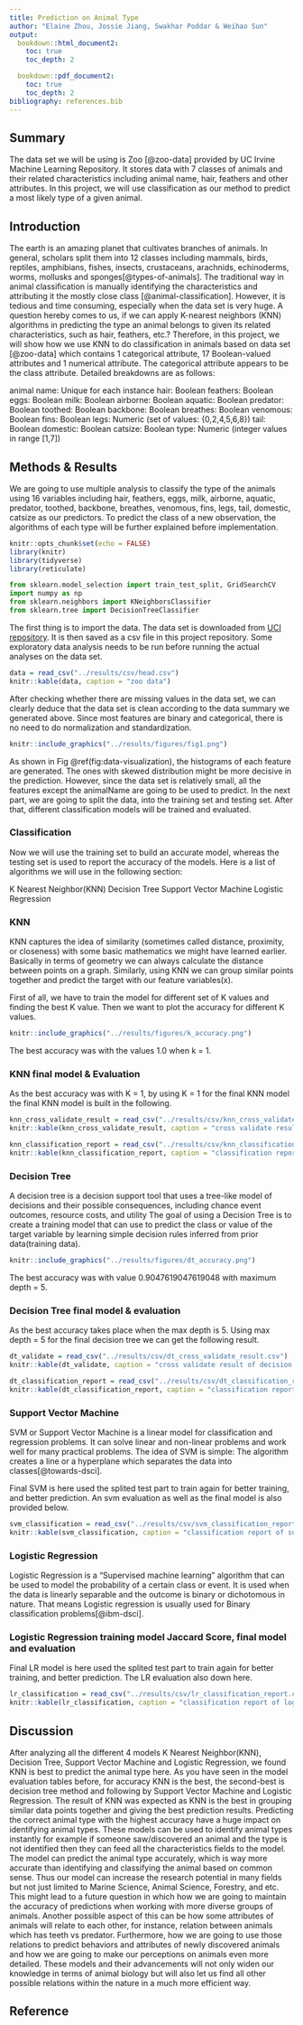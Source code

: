 ```yaml
---
title: Prediction on Animal Type
author: "Elaine Zhou, Jossie Jiang, Swakhar Poddar & Weihao Sun"
output:
  bookdown::html_document2:
    toc: true
    toc_depth: 2

  bookdown::pdf_document2:
    toc: true
    toc_depth: 2
bibliography: references.bib 
---
```


## Summary

The data set we will be using is Zoo [@zoo-data] provided by UC Irvine Machine Learning Repository. It stores data with 7 classes of animals and their related characteristics including animal name, hair, feathers and other attributes. In this project, we will use classification as our method to predict a most likely type of a given animal.

## Introduction

The earth is an amazing planet that cultivates branches of animals. In general, scholars split them into 12 classes including mammals, birds, reptiles, amphibians, fishes, insects, crustaceans, arachnids, echinoderms, worms, mollusks and sponges[@types-of-animals]. The traditional way in animal classification is manually identifying the characteristics and attributing it the mostly close class [@animal-classification]. However, it is tedious and time consuming, especially when the data set is very huge. A question hereby comes to us, if we can apply K-nearest neighbors (KNN) algorithms in predicting the type an animal belongs to given its related characteristics, such as hair, feathers, etc.? Therefore, in this project, we will show how we use KNN to do classification in animals based on data set [@zoo-data] which contains 1 categorical attribute, 17 Boolean-valued attributes and 1 numerical attribute. The categorical attribute appears to be the class attribute. Detailed breakdowns are as follows:

animal name: Unique for each instance
hair: Boolean
feathers: Boolean
eggs: Boolean
milk: Boolean
airborne: Boolean
aquatic: Boolean
predator: Boolean
toothed: Boolean
backbone: Boolean
breathes: Boolean
venomous: Boolean
fins: Boolean
legs: Numeric (set of values: {0,2,4,5,6,8})
tail: Boolean
domestic: Boolean
catsize: Boolean
type: Numeric (integer values in range [1,7])

## Methods & Results

We are going to use multiple analysis to classify the type of the animals using 16 variables including hair, feathers, eggs, milk, airborne, aquatic, predator, toothed, backbone, breathes, venomous, fins, legs, tail, domestic, catsize as our predictors. To predict the class of a new observation, the algorithms of each type will be further explained before implementation.

```r
knitr::opts_chunk$set(echo = FALSE)
library(knitr)
library(tidyverse)
library(reticulate)
```

```python
from sklearn.model_selection import train_test_split, GridSearchCV
import numpy as np
from sklearn.neighbors import KNeighborsClassifier
from sklearn.tree import DecisionTreeClassifier
```


The first thing is to import the data. The data set is downloaded from [UCI repository]("https://archive-beta.ics.uci.edu/ml/datasets/zoo"). It is then saved as a csv file in this project repository. Some exploratory data analysis needs to be run before running the actual analyses on the data set.

```r
data = read_csv("../results/csv/head.csv")
knitr::kable(data, caption = "zoo data")
```

After checking whether there are missing values in the data set, we can clearly deduce that the data set is clean according to the data summary we generated above. Since most features are binary and categorical, there is no need to do normalization and standardization.

```r
knitr::include_graphics("../results/figures/fig1.png")
```

As shown in Fig \@ref(fig:data-visualization), the histograms of each feature are generated. The ones with skewed distribution might be more decisive in the prediction. However, since the data set is relatively small, all the features except the animalName are going to be used to predict. In the next part, we are going to split the data, into the training set and testing set. After that, different classification models will be trained and evaluated.

### Classification
Now we will use the training set to build an accurate model, whereas the testing set is used to report the accuracy of the models. Here is a list of algorithms we will use in the following section:

K Nearest Neighbor(KNN) 
Decision Tree 
Support Vector Machine 
Logistic Regression


### KNN
KNN captures the idea of similarity (sometimes called distance, proximity, or closeness) with some basic mathematics we might have learned earlier. Basically in terms of geometry we can always calculate the distance between points on a graph. Similarly, using KNN we can group similar points together and predict the target with our feature variables(x).

First of all, we have to train the model for different set of K values and finding the best K value.
Then we want to plot the accuracy for different K values.

```r
knitr::include_graphics("../results/figures/k_accuracy.png")
```
The best accuracy was with the values 1.0 when k = 1.



### KNN final model & Evaluation
As the best accuracy was with K = 1, by using K = 1 for the final KNN model the final KNN model is built in the following.

```r
knn_cross_validate_result = read_csv("../results/csv/knn_cross_validate_result.csv")
knitr::kable(knn_cross_validate_result, caption = "cross validate result of knn")
```

```r
knn_classification_report = read_csv("../results/csv/knn_classification_report.csv")
knitr::kable(knn_classification_report, caption = "classification report of knn")
```

### Decision Tree

A decision tree is a decision support tool that uses a tree-like model of decisions and their possible consequences, including chance event outcomes, resource costs, and utility The goal of using a Decision Tree is to create a training model that can use to predict the class or value of the target variable by learning simple decision rules inferred from prior data(training data).


```r
knitr::include_graphics("../results/figures/dt_accuracy.png")
```
The best accuracy was with value 0.9047619047619048 with maximum depth = 5.

### Decision Tree final model & evaluation
As the best accuracy takes place when the max depth is 5. Using max depth = 5 for the final decision tree we can get the following result.

```r
dt_validate = read_csv("../results/csv/dt_cross_validate_result.csv")
knitr::kable(dt_validate, caption = "cross validate result of decision tree")
```

```r
dt_classification_report = read_csv("../results/csv/dt_classification_report.csv")
knitr::kable(dt_classification_report, caption = "classification report of decision tree")
```

### Support Vector Machine

SVM or Support Vector Machine is a linear model for classification and regression problems. It can solve linear and non-linear problems and work well for many practical problems. The idea of SVM is simple: The algorithm creates a line or a hyperplane which separates the data into classes[@towards-dsci].

Final SVM is here used the splited test part to train again for better training, and better prediction. An svm evaluation as well as the final model is also provided below.

```r
svm_classification = read_csv("../results/csv/svm_classification_report.csv")
knitr::kable(svm_classification, caption = "classification report of support vector machine")
```

### Logistic Regression
Logistic Regression is a "Supervised machine learning" algorithm that can be used to model the probability of a certain class or event. It is used when the data is linearly separable and the outcome is binary or dichotomous in nature. That means Logistic regression is usually used for Binary classification problems[@ibm-dsci].

### Logistic Regression training model Jaccard Score, final model and evaluation
Final LR model is here used the splited test part to train again for better training, and better prediction. The LR evaluation also down here.

```r
lr_classification = read_csv("../results/csv/lr_classification_report.csv")
knitr::kable(lr_classification, caption = "classification report of logistic regression")
```
## Discussion

After analyzing all the different 4 models K Nearest Neighbor(KNN), Decision Tree, Support Vector Machine and Logistic Regression, we found KNN is best to predict the animal type here. As you have seen in the model evaluation tables before, for accuracy KNN is the best, the second-best is decision tree method and following by Support Vector Machine and Logistic Regression. The result of KNN was expected as KNN is the best in grouping similar data points together and giving the best prediction results. Predicting the correct animal type with the highest accuracy have a huge impact on identifying animal types. These models can be used to identify animal types instantly for example if someone saw/discovered an animal and the type is not identified then they can feed all the characteristics fields to the model. The model can predict the animal type accurately, which is way more accurate than identifying and classifying the animal based on common sense. Thus our model can increase the research potential in many fields but not just limited to Marine Science, Animal Science, Forestry, and etc. This might lead to a future question in which how we are going to maintain the accuracy of predictions when working with more diverse groups of animals. Another possible aspect of this can be how some attributes of animals will relate to each other, for instance, relation between animals which has teeth vs predator. Furthermore, how we are going to use those relations to predict behaviors and attributes of newly discovered animals and how we are going to make our perceptions on animals even more detailed. These models and their advancements will not only widen our knowledge in terms of animal biology but will also let us find all other possible relations within the nature in a much more efficient way.

## Reference